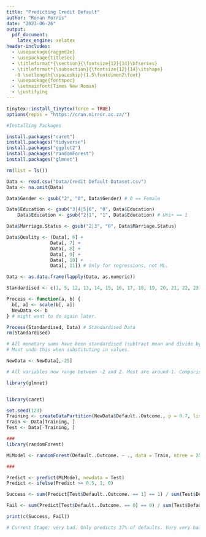 ---
title: "Predicting Credit Default"
author: "Ronan Morris"
date: "2023-06-26"
output:
  pdf_document: 
    latex_engine: xelatex
header-includes:
  - \usepackage{ragged2e}
  - \usepackage{titlesec}
  - \titleformat*{\section}{\fontsize{12}{14}\bfseries}
  - \titleformat*{\subsection}{\fontsize{12}{14}\itshape}
   -0 \setlength{\spaceskip}{1.5\fontdimen2\font}
  - \usepackage{fontspec}
  - \setmainfont{Times New Roman}
  - \justifying
---

```{r Setup, include = FALSE}

tinytex::install_tinytex(force = TRUE)
options(repos = "https://cran.mirror.ac.za/")

#Installing Packages 

install.packages("caret")
install.packages("tidyverse")
install.packages("ggplot2")
install.packages("randomForest")
install.packages("glmnet")

```

```{r Data Design, include = FALSE}

rm(list = ls())

Data <- read.csv("Data/Credit Default Dataset.csv")
Data <- na.omit(Data)

Data$Gender <- gsub("2", "0", Data$Gender) # 0 == Female 

Data$Education <- gsub("3|4|5|6", "0", Data$Education) 
    Data$Education <- gsub("2|1", "1", Data$Education) # Uni+ == 1

Data$Marriage.Status <- gsub("2|3", "0", Data$Marriage.Status) 

Data$Quality <- (Data[, 6] + 
                Data[, 7] + 
                Data[, 8] +
                Data[, 9] +
                Data[, 10] +
                Data[, 11]) # Only for regressions, not ML.  

Data <- as.data.frame(lapply(Data, as.numeric))

Standardised <- c(1, 5, 12, 13, 14, 15, 16, 17, 18, 19, 20, 21, 22, 23)

Process <- function(a, b) {
  b[, a] <- scale(b[, a])
  NewData <<- b
} # might want to do again later.

Process(Standardised, Data) # Standardised Data
rm(Standardised)

# All monetary sums have been standardised (subtract mean and divide by standard deviation) 
# Must undo this when substituting in values.

NewData <- NewData[,-25]

# All variables now range between -2 and 2. Most are around 1. Comparison is fine!

```

```{r Feautre Selection, include=FALSE}

library(glmnet)



```


```{r ML Model, include=FALSE}

library(caret)

set.seed(123)  
Training <- createDataPartition(NewData$Default..Outcome., p = 0.7, list = FALSE)
Train <- Data[Training, ]
Test <- Data[-Training, ]

###
library(randomForest)

MLModel <- randomForest(Default..Outcome. ~ ., data = Train, ntree = 200)

###

Predict <- predict(MLModel, newdata = Test)
Predict <- ifelse(Predict >= 0.5, 1, 0)

Success <- sum(Predict[Test$Default..Outcome. == 1] == 1) / sum(Test$Default..Outcome. == 1)

Fail <- sum(Predict[Test$Default..Outcome. == 0] == 0) / sum(Test$Default..Outcome. == 0)

print(c(Success, Fail))

# Current Stage: very bad. Only predicts 37% of defaults. Very very bad man.

```


